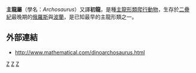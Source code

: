 {{Automatic Taxobox
| taxon = Archosaurus
| authority = Tatarinov, 1960
| fossil_range = {{fossil range|252}}[[二疊紀|二疊紀]]晚期
| image = Archosaurus ross1DB.jpg
| type_species = '''俄羅斯主龍<br>''Archosaurus rossicus'''''
| type_species_authority = Tatarinov, 1960
}}

'''主龍屬'''（學名：''Archosaurus''）又譯'''初龍'''，是種[[主龍形類|主龍形類]][[爬行動物|爬行動物]]，生存於[[二疊紀|二疊紀]]最晚期的[[俄羅斯|俄羅斯]]與[[波蘭|波蘭]]，是已知最早的主龍形類之一。

==外部連結==
*http://www.mathematical.com/dinoarchosaurus.html {{Wayback|url=http://www.mathematical.com/dinoarchosaurus.html |date=20200219135023 }}
{{主龍形下綱|B.}}
{{Taxonbar}}
[[Category:主龍形下綱|Z]]
[[Category:二疊紀爬行動物|Z]]
[[Category:_1960年描述的分类群|Z]]

{{paleo-reptile-stub}}